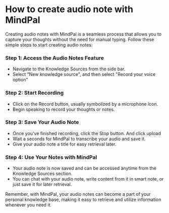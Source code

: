 # How to create audio note with MindPal

Creating audio notes with MindPal is a seamless process that allows you to capture your thoughts without the need for manual typing. Follow these simple steps to start creating audio notes:

### Step 1: Access the Audio Notes Feature
- Navigate to the Knowledge Sources from the side bar.
- Select "New knowledge source", and then select "Record your voice option"

### Step 2: Start Recording
- Click on the Record button, usually symbolized by a microphone icon.
- Begin speaking to record your thoughts or notes.

### Step 3: Save Your Audio Note
- Once you've finished recording, click the Stop button. And click upload
- Wait a seconds for MindPal to transcribe your audio and save it. 
- Give your audio note a title for easy retrieval later.


### Step 4: Use Your Notes with MindPal
- Your audio note is now saved and can be accessed anytime from the Knowledge Sources section.
- You can chat with your audio note, write content from it in smart note, or just save it for later retrieval.


Remember, with MindPal, your audio notes can become a part of your personal knowledge base, making it easy to retrieve and utilize information whenever you need it.

